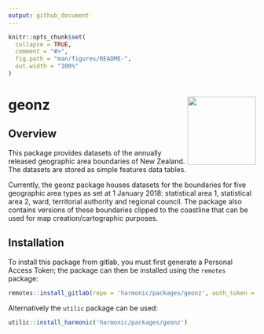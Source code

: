 ```yaml
---
output: github_document
---
```


<!-- README.md is generated from README.Rmd. Please edit that file -->

```r
knitr::opts_chunk$set(
  collapse = TRUE,
  comment = "#>",
  fig.path = "man/figures/README-",
  out.width = "100%"
)
```

# geonz <img src = 'inst/figures/hex-geonz.png' align='right' height='139' />

<!-- badges: start -->
<!-- badges: end -->

## Overview

This package provides datasets of the annually released geographic area boundaries of New Zealand. The datasets are stored as simple features data tables.

Currently, the geonz package houses datasets for the boundaries for five geographic area types as set at 1 January 2018: statistical area 1, statistical area 2, ward, territorial authority and regional council. The package also contains versions of these boundaries clipped to the coastline that can be used for map creation/cartographic purposes.

## Installation

To install this package from gitlab, you must first generate a Personal Access Token; the package can then be installed using the `remotes` package:

``` r
remotes::install_gitlab(repo = 'harmonic/packages/geonz', auth_token = <PAT>, host = 'gitlab.harmonic.co.nz/')
```

Alternatively the `utilic` package can be used:

```r
utilic::install_harmonic('harmonic/packages/geonz')
```
